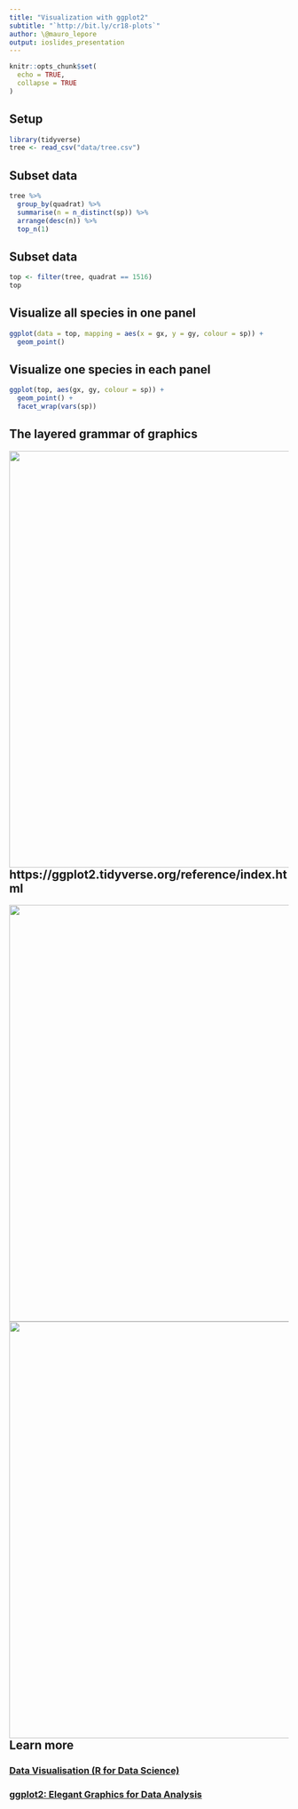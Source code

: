 ```yaml
---
title: "Visualization with ggplot2"
subtitle: "`http://bit.ly/cr18-plots`"
author: \@mauro_lepore
output: ioslides_presentation
---
```


```r
knitr::opts_chunk$set(
  echo = TRUE,
  collapse = TRUE
)
```

## Setup

```r
library(tidyverse)
tree <- read_csv("data/tree.csv")
```

## Subset data

```r
tree %>% 
  group_by(quadrat) %>% 
  summarise(n = n_distinct(sp)) %>% 
  arrange(desc(n)) %>% 
  top_n(1)
```

## Subset data

```r
top <- filter(tree, quadrat == 1516)
top
```


## Visualize all species in one panel

```r
ggplot(data = top, mapping = aes(x = gx, y = gy, colour = sp)) + 
  geom_point()
```

## Visualize one species in each panel

```r
ggplot(top, aes(gx, gy, colour = sp)) + 
  geom_point() +
  facet_wrap(vars(sp))
```

## The layered grammar of graphics

<img src="ggplot2-grammar.png" align="right" width = 750 />

## https://ggplot2.tidyverse.org/reference/index.html

<img src="ggplot2-reference.png" align="right" width = 750 />

##

<img src="ggplot2-cheetsheet.png" align="right" width = 750 />

## Learn more

### [Data Visualisation (R for Data Science)](http://r4ds.had.co.nz/data-visualisation.html)

### [ggplot2: Elegant Graphics for Data Analysis](https://www.amazon.com/ggplot2-Elegant-Graphics-Data-Analysis/dp/331924275X/ref=as_li_ss_tl?ie=UTF8&linkCode=sl1&tag=ggplot2-20&linkId=4b4de5146fdafd09b8035e8aa656f300)
